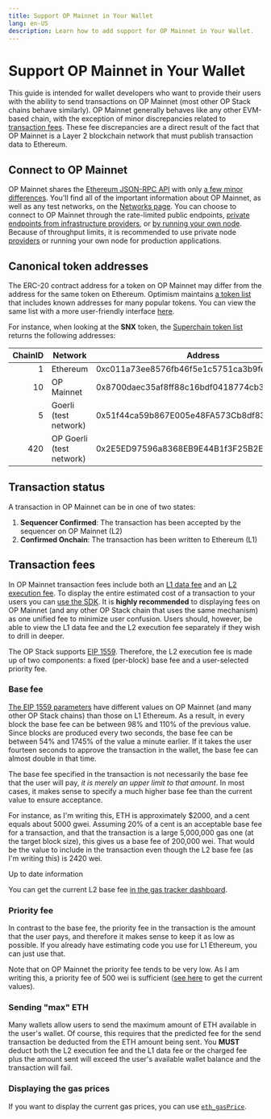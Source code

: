 ```yaml
---
title: Support OP Mainnet in Your Wallet
lang: en-US
description: Learn how to add support for OP Mainnet in Your Wallet.
---
```



# Support OP Mainnet in Your Wallet

This guide is intended for wallet developers who want to provide their users with the ability to send transactions on OP Mainnet (most other OP Stack chains behave similarly).
OP Mainnet generally behaves like any other EVM-based chain, with the exception of minor discrepancies related to [transaction fees](#transaction-fees).
These fee discrepancies are a direct result of the fact that OP Mainnet is a Layer 2 blockchain network that must publish transaction data to Ethereum.

## Connect to OP Mainnet

OP Mainnet shares the [Ethereum JSON-RPC API](https://eth.wiki/json-rpc/API) with only [a few minor differences](/builders/node-operators/json-rpc).
You'll find all of the important information about OP Mainnet, as well as any test networks, on the [Networks page](/chain/networks).
You can choose to connect to OP Mainnet through the rate-limited public endpoints, [private endpoints from infrastructure providers](/chain/networks), or [by running your own node](/builders/node-operators/tutorials/node-from-source).
Because of throughput limits, it is recommended to use private node [providers](/builders/tools/rpc-providers) or running your own node for production applications.

## Canonical token addresses

The ERC-20 contract address for a token on OP Mainnet may differ from the address for the same token on Ethereum.
Optimism maintains [a token list](https://static.optimism.io/optimism.tokenlist.json) that includes known addresses for many popular tokens.
You can view the same list with a more user-friendly interface [here](https://tokenlists.org/token-list?url=https://static.optimism.io/optimism.tokenlist.json).

For instance, when looking at the **SNX** token, the [Superchain token list](https://static.optimism.io/optimism.tokenlist.json) returns the following addresses:

| ChainID | Network                  | Address                                    |
| ------: | ------------------------ | ------------------------------------------ |
|       1 | Ethereum                 | 0xc011a73ee8576fb46f5e1c5751ca3b9fe0af2a6f |
|      10 | OP Mainnet               | 0x8700daec35af8ff88c16bdf0418774cb3d7599b4 |
|       5 | Goerli (test network)    | 0x51f44ca59b867E005e48FA573Cb8df83FC7f7597 |
|     420 | OP Goerli (test network) | 0x2E5ED97596a8368EB9E44B1f3F25B2E813845303 |

## Transaction status

A transaction in OP Mainnet can be in one of two states:

1.  **Sequencer Confirmed**: The transaction has been accepted by the sequencer on OP Mainnet (L2)
2.  **Confirmed Onchain**: The transaction has been written to Ethereum (L1)

## Transaction fees

In OP Mainnet transaction fees include both an [L1 data fee](/stack/transactions/transaction-fees#estimating-the-l1-data-fee) and an [L2 execution fee](/stack/transactions/transaction-fees#the-l2-execution-fee).
To display the entire estimated cost of a transaction to your users you can [use the SDK](/builders/tools/javascript/sdk-estimate-gas).
It is **highly recommended** to displaying fees on OP Mainnet (and any other OP Stack chain that uses the same mechanism) as one unified fee to minimize user confusion.
Users should, however, be able to view the L1 data fee and the L2 execution fee separately if they wish to drill in deeper.

The OP Stack supports [EIP 1559](https://eips.ethereum.org/EIPS/eip-1559).
Therefore, the L2 execution fee is made up of two components: a fixed (per-block) base fee and a user-selected priority fee.

### Base fee

[The EIP 1559 parameters](/stack/differences#pre--EIP--155-support) have different values on OP Mainnet (and many other OP Stack chains) than those on L1 Ethereum.
As a result, in every block the base fee can be between 98% and 110% of the previous value.
Since blocks are produced every two seconds, the base fee can be between 54% and 1745% of the value a minute earlier.
If it takes the user fourteen seconds to approve the transaction in the wallet, the base fee can almost double in that time.

The base fee specified in the transaction is not necessarily the base fee that the user will pay, *it is merely an upper limit to that amount*.
In most cases, it makes sense to specify a much higher base fee than the current value to ensure acceptance.

For instance, as I'm writing this, ETH is approximately $2000, and a cent equals about 5000 gwei.
Assuming 20% of a cent is an acceptable base fee for a transaction, and that the transaction is a large 5,000,000 gas one (at the target block size), this gives us a base fee of 200,000 wei.
That would be the value to include in the transaction even though the L2 base fee (as I'm writing this) is 2420 wei.

<Callout>
  Up to date information

  You can get the current L2 base fee [in the gas tracker dashboard](https://optimism.io/gas-tracker).
</Callout>

### Priority fee

In contrast to the base fee, the priority fee in the transaction is the amount that the user pays, and therefore it makes sense to keep it as low as possible.
If you already have estimating code you use for L1 Ethereum, you can just use that.

Note that on OP Mainnet the priority fee tends to be very low.
As I am writing this, a priority fee of 500 wei is sufficient ([see here](https://optimism.io/gas-tracker) to get the current values).

### Sending "max" ETH

Many wallets allow users to send the maximum amount of ETH available in the user's wallet.
Of course, this requires that the predicted fee for the send transaction be deducted from the ETH amount being sent.
You **MUST** deduct both the L2 execution fee and the L1 data fee or the charged fee plus the amount sent will exceed the user's available wallet balance and the transaction will fail.

### Displaying the gas prices

If you want to display the current gas prices, you can use [`eth_gasPrice`](https://ethereum.org/en/developers/docs/apis/json-rpc/#eth_gasprice).
